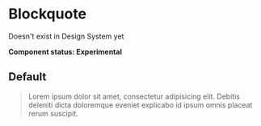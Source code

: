 
<Meta title="UI/Typography/Blockquote" component={Blockquote} />

# Blockquote

Doesn't exist in Design System yet

**Component status: Experimental**

## Default

<Preview>
  <Story name="Default">
    <Blockquote>
      Lorem ipsum dolor sit amet, consectetur adipisicing elit. Debitis deleniti
      dicta doloremque eveniet explicabo id ipsum omnis placeat rerum suscipit.
    </Blockquote>
  </Story>
</Preview>
